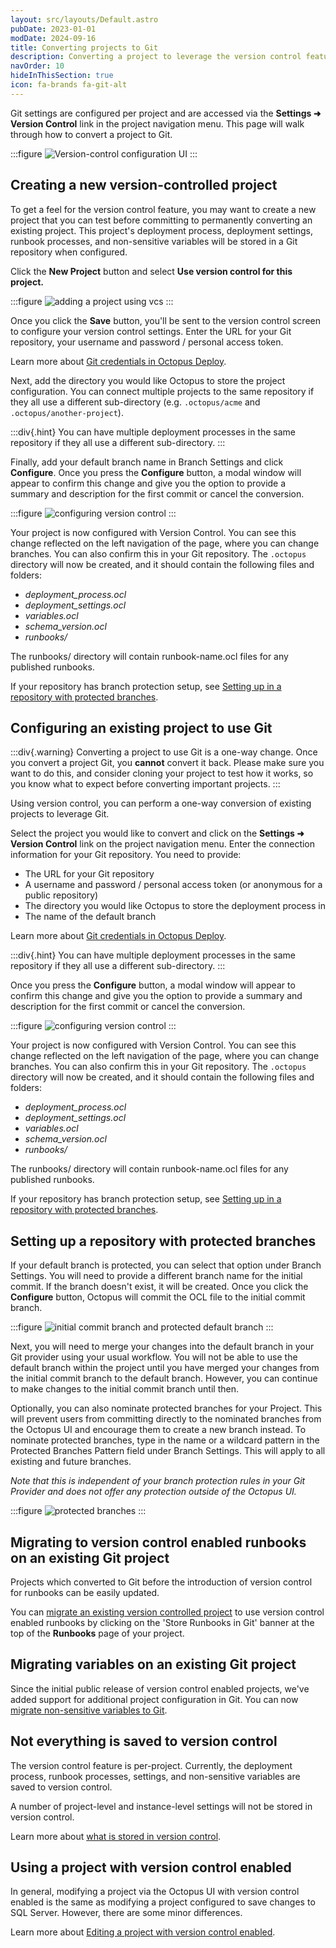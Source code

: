 ```yaml
---
layout: src/layouts/Default.astro
pubDate: 2023-01-01
modDate: 2024-09-16
title: Converting projects to Git
description: Converting a project to leverage the version control feature.
navOrder: 10
hideInThisSection: true
icon: fa-brands fa-git-alt
---
```


Git settings are configured per project and are accessed via the **Settings ➜ Version Control** link in the project navigation menu. This page will walk through how to convert a project to Git.

:::figure
![Version-control configuration UI](/docs/projects/version-control/converting/version-control-configuration.png)
:::

## Creating a new version-controlled project

To get a feel for the version control feature, you may want to create a new project that you can test before committing to permanently converting an existing project. This project's deployment process, deployment settings, runbook processes, and non-sensitive variables will be stored in a Git repository when configured.

Click the **New Project** button and select **Use version control for this project.**

:::figure
![adding a project using vcs](/docs/projects/version-control/converting/add-project-vcs.png)
:::

Once you click the **Save** button, you'll be sent to the version control screen to configure your version control settings. Enter the URL for your Git repository, your username and password / personal access token. 

<VersionControlRepositoryUrlFormat />

Learn more about [Git credentials in Octopus Deploy](/docs/projects/version-control/config-as-code-reference).

Next, add the directory you would like Octopus to store the project configuration. You can connect multiple projects to the same repository if they all use a different sub-directory (e.g. `.octopus/acme` and `.octopus/another-project`).

:::div{.hint}
You can have multiple deployment processes in the same repository if they all use a different sub-directory.
:::

Finally, add your default branch name in Branch Settings and click **Configure**. Once you press the **Configure** button, a modal window will appear to confirm this change and give you the option to provide a summary and description for the first commit or cancel the conversion.

:::figure
![configuring version control](/docs/projects/version-control/converting/configure-version-control.png)
:::

Your project is now configured with Version Control. You can see this change reflected on the left navigation of the page, where you can change branches. You can also confirm this in your Git repository. The `.octopus` directory will now be created, and it should contain the following files and folders:

- _deployment_process.ocl_
- _deployment_settings.ocl_
- _variables.ocl_
- _schema_version.ocl_
- _runbooks/_

The runbooks/ directory will contain runbook-name.ocl files for any published runbooks. 

If your repository has branch protection setup, see [Setting up in a repository with protected branches](/docs/projects/version-control/converting/#setting-up-in-a-repository-with-protected-branches).


## Configuring an existing project to use Git

:::div{.warning}
Converting a project to use Git is a one-way change. Once you convert a project Git, you **cannot** convert it back. Please make sure you want to do this, and consider cloning your project to test how it works, so you know what to expect before converting important projects.
:::

Using version control, you can perform a one-way conversion of existing projects to leverage Git.

Select the project you would like to convert and click on the **Settings ➜ Version Control** link on the project navigation menu.
Enter the connection information for your Git repository. You need to provide: 
- The URL for your Git repository
- A username and password / personal access token (or anonymous for a public repository)
- The directory you would like Octopus to store the deployment process in
- The name of the default branch

Learn more about [Git credentials in Octopus Deploy](/docs/projects/version-control/config-as-code-reference).

:::div{.hint}
You can have multiple deployment processes in the same repository if they all use a different sub-directory.
:::

Once you press the **Configure** button, a modal window will appear to confirm this change and give you the option to provide a summary and description for the first commit or cancel the conversion.

:::figure
![configuring version control](/docs/projects/version-control/converting/configure-version-control.png)
:::

Your project is now configured with Version Control. You can see this change reflected on the left navigation of the page, where you can change branches. You can also confirm this in your Git repository. The `.octopus` directory will now be created, and it should contain the following files and folders:

- _deployment_process.ocl_
- _deployment_settings.ocl_
- _variables.ocl_
- _schema_version.ocl_
- _runbooks/_
  
The runbooks/ directory will contain runbook-name.ocl files for any published runbooks. 

If your repository has branch protection setup, see [Setting up in a repository with protected branches](/docs/projects/version-control/converting/#setting-up-in-a-repository-with-protected-branches).

## Setting up a repository with protected branches

If your default branch is protected, you can select that option under Branch Settings. You will need to provide a different branch name for the initial commit. If the branch doesn't exist, it will be created. Once you click the **Configure** button, Octopus will commit the OCL file to the initial commit branch. 

:::figure
![initial commit branch and protected default branch](/docs/projects/version-control/converting/configure-initial-commit-branch.png)
:::

Next, you will need to merge your changes into the default branch in your Git provider using your usual workflow. You will not be able to use the default branch within the project until you have merged your changes from the initial commit branch to the default branch. However, you can continue to make changes to the initial commit branch until then.

Optionally, you can also nominate protected branches for your Project. This will prevent users from committing directly to the nominated branches from the Octopus UI and encourage them to create a new branch instead. To nominate protected branches, type in the name or a wildcard pattern in the Protected Branches Pattern field under Branch Settings. This will apply to all existing and future branches.

*Note that this is independent of your branch protection rules in your Git Provider and does not offer any protection outside of the Octopus UI.*

:::figure
![protected branches](/docs/projects/version-control/converting/configure-protected-branches.png)
:::

## Migrating to version control enabled runbooks on an existing Git project

Projects which converted to Git before the introduction of version control for runbooks can be easily updated. 

You can [migrate an existing version controlled project](/docs/runbooks/config-as-code-runbooks#cac-runbooks-on-an-existing-version-controlled-project) to use version control enabled runbooks by clicking on the 'Store Runbooks in Git' banner at the top of the **Runbooks** page of your project.

## Migrating variables on an existing Git project

Since the initial public release of version control enabled projects, we've added support for additional project configuration in Git. You can now [migrate non-sensitive variables to Git](/docs/projects/version-control/converting/migrating-variables).

## Not everything is saved to version control

The version control feature is per-project. Currently, the deployment process, runbook processes, settings, and non-sensitive variables are saved to version control.

A number of project-level and instance-level settings will not be stored in version control.

Learn more about [what is stored in version control](/docs/projects/version-control/config-as-code-reference).

## Using a project with version control enabled

In general, modifying a project via the Octopus UI with version control enabled is the same as modifying a project configured to save changes to SQL Server. However, there are some minor differences.

Learn more about [Editing a project with version control enabled](/docs/projects/version-control/editing-a-project-with-version-control-enabled).
